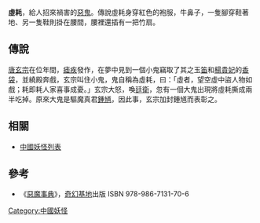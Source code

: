 '''虛耗'''，給人招來禍害的[[惡鬼|惡鬼]]。傳說虛耗身穿紅色的袍服，牛鼻子，一隻腳穿鞋著地、另一隻鞋則掛在腰間，腰裡還插有一把竹扇。

==傳說==
[[唐玄宗|唐玄宗]]在位年間，[[瘧疾|瘧疾]]發作，在夢中見到一個小鬼竊取了其之玉[[笛|笛]]和[[楊貴妃|楊貴妃]]的[[香袋|香袋]]，並繞殿奔戲，玄宗叫住小鬼，鬼自稱為虛耗，曰：「虛者，望空虛中盜人物如戲；耗即耗人家喜事成憂。」玄宗大怒，喚[[廷衛|廷衛]]，忽有一個大鬼出現將虛耗撕成兩半吃掉。原來大鬼是驅魔真君[[鍾馗|鍾馗]]，因此事，玄宗加封鍾馗而表彰之。

==相關==
*[[中國妖怪列表|中國妖怪列表]]
==參考==
*《[[惡魔事典|惡魔事典]]》，[[奇幻基地|奇幻基地]]出版 ISBN 978-986-7131-70-6

[[Category:中國妖怪|Category:中國妖怪]]